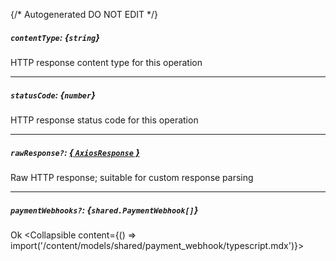 {/* Autogenerated DO NOT EDIT  */}

##### `contentType`: *{`string`}*
HTTP response content type for this operation

---
##### `statusCode`: *{`number`}*
HTTP response status code for this operation

---
##### `rawResponse?`: [*{ `AxiosResponse` }*](https://axios-http.com/docs/res_schema)
Raw HTTP response; suitable for custom response parsing

---
##### `paymentWebhooks?`: *{`shared.PaymentWebhook[]`}*
Ok
<Collapsible content={() => import('/content/models/shared/payment_webhook/typescript.mdx')}>
</Collapsible>

